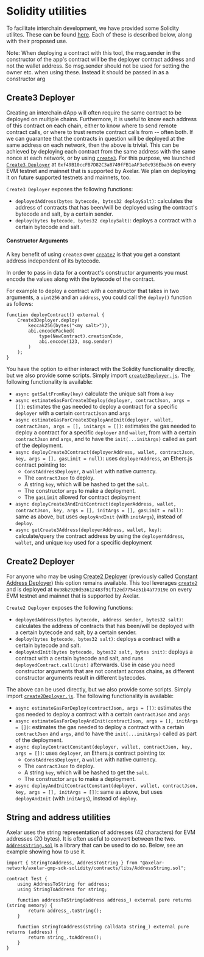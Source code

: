 # Solidity utilities


To facilitate interchain development, we have provided some Solidity utilites. These can be found [here](https://github.com/axelarnetwork/axelar-gmp-sdk-solidity). Each of these is described below, along with their proposed use.

<Callout emoji="📝">
Note: When deploying a contract with this tool, the msg.sender in the constructor of the app's contract will be the deployer contract address and not the wallet address. So msg.sender should not be used for setting the owner etc. when using these. Instead it should be passed in as a constructor arg

</Callout>

## Create3 Deployer

Creating an interchain dApp will often require the same contract to be deployed on multiple chains.
Furthermore, it is useful to know each address of this contract on each chain, either to know where to send remote contract calls, or where to trust remote contract calls from -- often both.
If we can guarantee that the contracts in question will be deployed at the same address on each network, then the above is trivial.
This can be achieved by deploying each contract from the same address with the same nonce at each network, or by using [`create3`](https://github.com/axelarnetwork/axelar-gmp-sdk-solidity/blob/main/contracts/deploy/Create3.sol).
For this purpose, we launched [`Create3 Deployer`](https://github.com/axelarnetwork/axelar-gmp-sdk-solidity/blob/main/contracts/deploy/Create3Deployer.sol) at
`0xf49B10ccFB7D82C3a8749fFB1aAF3e0c936Eba36` on every EVM testnet and mainnet that is supported by Axelar.
We plan on deploying it on future supported testnets and mainnets, too.

`Create3 Deployer` exposes the following functions:

- `deployedAddress(bytes bytecode, bytes32 deploySalt)`: calculates the address of contracts that has been/will be deployed using the contract's bytecode and salt, by a certain sender.
- `deploy(bytes bytecode, bytes32 deploySalt)`: deploys a contract with a certain bytecode and salt.

#### Constructor Arguments

A key benefit of using `create3` over [`create2`](https://github.com/axelarnetwork/axelar-gmp-sdk-solidity/blob/main/contracts/deploy/Create2.sol) is that you get a constant address independent of its bytecode.

In order to pass in data for a contract's constructor arguments you must encode the values along with the bytecode of the contract.

For example to deploy a contract with a constructor that takes in two arguments, a `uint256` and an `address`, you could call the `deploy()` function as follows:

```
function deployContract() external {
    Create3Deployer.deploy(
        keccak256(bytes("<my salt>")),
        abi.encodePacked(
            type(NewContract).creationCode,
            abi.encode(123, msg.sender)
        )
    );
}
```

You have the option to either interact with the Solidity functionality directly, but we also provide some scripts. Simply import [`create3Deployer.js`](https://github.com/axelarnetwork/axelar-gmp-sdk-solidity/blob/main/scripts/create3Deployer.js). The following functionality is available:

- `async getSaltFromKey(key)` calculate the unique salt from a `key`
- `async estimateGasForCreate3Deploy(deployer, contractJson, args = [])`: estimates the gas needed to deploy a contract for a specific `deployer` with a certain `contractJson` and `args`
- `async estimateGasForCreate3DeployAndInit(deployer, wallet, contractJson, args = [], initArgs = [])`: estimates the gas needed to deploy a contract for a specific `deployer` and `wallet`, from with a certain `contractJson` and `args`, and to have the `init(...initArgs)` called as part of the deployment.
- `async deployCreate3Contract(deployerAddress, wallet, contractJson, key, args = [], gasLimit = null)`: uses `deployerAddress`, an Ethers.js contract pointing to:
  - `ConstAddressDeployer`, a `wallet` with native currency.
  - The `contractJson` to deploy.
  - A string `key`, which will be hashed to get the `salt`.
  - The constructor `args` to make a deployment.
  - The `gasLimit` allowed for contract deployment
- `async deployCreate3AndInitContract(deployerAddress, wallet, contractJson, key, args = [], initArgs = [], gasLimit = null)`: same as above, but uses `deployAndInit` (with `initArgs`), instead of `deploy`.
- `async getCreate3Address(deployerAddress, wallet, key)`: calculate/query the contract address by using the `deployerAddress`, `wallet`, and unique `key` used for a specific deployment

## Create2 Deployer

For anyone who may be using [Create2 Deployer](https://github.com/axelarnetwork/axelar-gmp-sdk-solidity/blob/main/contracts/deploy/Create2Deployer.sol) (previously called [Constant Address Deployer](https://github.com/axelarnetwork/axelar-gmp-sdk-solidity/blob/main/contracts/deploy/ConstAddressDeployer.sol)) this option remains available. This tool leverages [`create2`](https://eips.ethereum.org/EIPS/eip-1014) and is deployed at `0x98b2920d53612483f91f12ed7754e51b4a77919e` on every EVM testnet and mainnet that is supported by Axelar.

`Create2 Deployer` exposes the following functions:

- `deployedAddress(bytes bytecode, address sender, bytes32 salt)`: calculates the address of contracts that has been/will be deployed with a certain bytecode and salt, by a certain sender.
- `deploy(bytes bytecode, bytes32 salt)`: deploys a contract with a certain bytecode and salt.
- `deployAndInit(bytes bytecode, bytes32 salt, bytes init)`: deploys a contract with a certain bytecode and salt, and runs `deployedContract.call(init)` afterwards. Use in case you need constructor arguments that are not constant across chains, as different constructor arguments result in different bytecodes.

The above can be used directly, but we also provide some scripts. Simply import [`create2Deployer.js`](https://github.com/axelarnetwork/axelar-gmp-sdk-solidity/blob/main/scripts/create2Deployer.js). The following functionality is available:

- `async estimateGasForDeploy(contractJson, args = [])`: estimates the gas needed to deploy a contract with a certain `contractJson` and `args`
- `async estimateGasForDeployAndInit(contractJson, args = [], initArgs = [])`: estimates the gas needed to deploy a contract with a certain `contractJson` and `args`, and to have the `init(...initArgs)` called as part of the deployment.
- `async deployContractConstant(deployer, wallet, contractJson, key, args = [])`: uses `deployer`, an Ethers.js contract pointing to:
  - `ConstAddressDeployer`, a `wallet` with native currency.
  - The `contractJson` to deploy.
  - A string `key`, which will be hashed to get the `salt`.
  - The constructor `args` to make a deployment.
- `async deployAndInitContractConstant(deployer, wallet, contractJson, key, args = [], initArgs = [])`: same as above, but uses `deployAndInit` (with `initArgs`), instead of `deploy`.

## String and address utilities

Axelar uses the string representation of addresses (42 characters) for EVM addresses (20 bytes). It is often useful to convert between the two. [`AddressString.sol`](https://github.com/axelarnetwork/axelar-gmp-sdk-solidity/blob/main/contracts/libs/AddressString.sol) is a library that can be used to do so. Below, see an example showing how to use it.

```solidity
import { StringToAddress, AddressToString } from "@axelar-network/axelar-gmp-sdk-solidity/contracts/libs/AddressString.sol";

contract Test {
    using AddressToString for address;
    using StringToAddress for string;

    function addressToString(address address_) external pure returns (string memory) {
        return address_.toString();
    }

    function stringToAddress(string calldata string_) external pure returns (address) {
        return string_.toAddress();
    }
}
```
